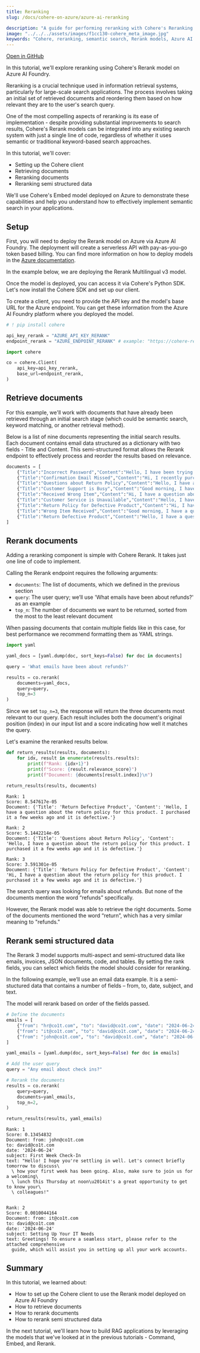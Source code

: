 ```yaml
---
title: Reranking
slug: /docs/cohere-on-azure/azure-ai-reranking

description: "A guide for performing reranking with Cohere's Reranking models on Azure AI Foundry (API v1)."
image: "../../../assets/images/f1cc130-cohere_meta_image.jpg"  
keywords: "Cohere, reranking, semantic search, Rerank models, Azure AI Foundry"
---
```

[Open in GitHub](https://github.com/cohere-ai/cohere-developer-experience/blob/main/notebooks/guides/cohere-on-azure/azure-ai-reranking.ipynb)

In this tutorial, we'll explore reranking using Cohere's Rerank model on Azure AI Foundry.

Reranking is a crucial technique used in information retrieval systems, particularly for large-scale search applications. The process involves taking an initial set of retrieved documents and reordering them based on how relevant they are to the user's search query.

One of the most compelling aspects of reranking is its ease of implementation - despite providing substantial improvements to search results, Cohere's Rerank models can be integrated into any existing search system with just a single line of code, regardless of whether it uses semantic or traditional keyword-based search approaches.

In this tutorial, we'll cover:
- Setting up the Cohere client
- Retrieving documents
- Reranking documents
- Reranking semi structured data

We'll use Cohere's Embed model deployed on Azure to demonstrate these capabilities and help you understand how to effectively implement semantic search in your applications.

## Setup

First, you will need to deploy the Rerank model on Azure via Azure AI Foundry. The deployment will create a serverless API with pay-as-you-go token based billing. You can find more information on how to deploy models in the [Azure documentation](https://learn.microsoft.com/en-us/azure/ai-studio/how-to/deploy-models-serverless?tabs=azure-ai-studio).

In the example below, we are deploying the Rerank Multilingual v3 model.

Once the model is deployed, you can access it via Cohere's Python SDK. Let's now install the Cohere SDK and set up our client.

To create a client, you need to provide the API key and the model's base URL for the Azure endpoint. You can get these information from the Azure AI Foundry platform where you deployed the model.


```python PYTHON
# ! pip install cohere

api_key_rerank = "AZURE_API_KEY_RERANK"
endpoint_rerank = "AZURE_ENDPOINT_RERANK" # example: "https://cohere-rerank-v3-multilingual-xyz.eastus.models.ai.azure.com/"
```


```python PYTHON
import cohere

co = cohere.Client(
    api_key=api_key_rerank,
    base_url=endpoint_rerank,
)

```

## Retrieve documents

For this example, we'll work with documents that have already been retrieved through an initial search stage (which could be semantic search, keyword matching, or another retrieval method).

Below is a list of nine documents representing the initial search results. Each document contains email data structured as a dictionary with two fields - Title and Content. This semi-structured format allows the Rerank endpoint to effectively process and reorder the results based on relevance.


```python PYTHON
documents = [
    {"Title":"Incorrect Password","Content":"Hello, I have been trying to access my account for the past hour and it keeps saying my password is incorrect. Can you please help me?"},
    {"Title":"Confirmation Email Missed","Content":"Hi, I recently purchased a product from your website but I never received a confirmation email. Can you please look into this for me?"},
    {"Title":"Questions about Return Policy","Content":"Hello, I have a question about the return policy for this product. I purchased it a few weeks ago and it is defective."},
    {"Title":"Customer Support is Busy","Content":"Good morning, I have been trying to reach your customer support team for the past week but I keep getting a busy signal. Can you please help me?"},
    {"Title":"Received Wrong Item","Content":"Hi, I have a question about my recent order. I received the wrong item and I need to return it."},
    {"Title":"Customer Service is Unavailable","Content":"Hello, I have been trying to reach your customer support team for the past hour but I keep getting a busy signal. Can you please help me?"},
    {"Title":"Return Policy for Defective Product","Content":"Hi, I have a question about the return policy for this product. I purchased it a few weeks ago and it is defective."},
    {"Title":"Wrong Item Received","Content":"Good morning, I have a question about my recent order. I received the wrong item and I need to return it."},
    {"Title":"Return Defective Product","Content":"Hello, I have a question about the return policy for this product. I purchased it a few weeks ago and it is defective."}
]
```

## Rerank documents

Adding a reranking component is simple with Cohere Rerank. It takes just one line of code to implement.

Calling the Rerank endpoint requires the following arguments:

- `documents`: The list of documents, which we defined in the previous section
- `query`: The user query; we’ll use 'What emails have been about refunds?' as an example
- `top_n`:  The number of documents we want to be returned, sorted from the most to the least relevant document

When passing documents that contain multiple fields like in this case, for best performance we recommend formatting them as YAML strings.


```python PYTHON
import yaml

yaml_docs = [yaml.dump(doc, sort_keys=False) for doc in documents] 

query = 'What emails have been about refunds?'

results = co.rerank(
    documents=yaml_docs,
    query=query,
    top_n=3
)
```

Since we set `top_n=3`, the response will return the three documents most relevant to our query. Each result includes both the document's original position (index) in our input list and a score indicating how well it matches the query.

Let's examine the reranked results below.



```python PYTHON
def return_results(results, documents):    
    for idx, result in enumerate(results.results):
        print(f"Rank: {idx+1}") 
        print(f"Score: {result.relevance_score}")
        print(f"Document: {documents[result.index]}\n")
    
return_results(results, documents)
```
```mdx
Rank: 1
Score: 8.547617e-05
Document: {'Title': 'Return Defective Product', 'Content': 'Hello, I have a question about the return policy for this product. I purchased it a few weeks ago and it is defective.'}

Rank: 2
Score: 5.1442214e-05
Document: {'Title': 'Questions about Return Policy', 'Content': 'Hello, I have a question about the return policy for this product. I purchased it a few weeks ago and it is defective.'}

Rank: 3
Score: 3.591301e-05
Document: {'Title': 'Return Policy for Defective Product', 'Content': 'Hi, I have a question about the return policy for this product. I purchased it a few weeks ago and it is defective.'}
```  


The search query was looking for emails about refunds. But none of the documents mention the word “refunds” specifically.

However, the Rerank model was able to retrieve the right documents. Some of the documents mentioned the word “return”, which has a very similar meaning to "refunds."

## Rerank semi structured data

The Rerank 3 model supports multi-aspect and semi-structured data like emails, invoices, JSON documents, code, and tables. By setting the rank fields, you can select which fields the model should consider for reranking.

In the following example, we’ll use an email data example. It is a semi-stuctured data that contains a number of fields – from, to, date, subject, and text.

The model will rerank based on order of the fields passed.

```python PYTHON
# Define the documents
emails = [
    {"from": "hr@co1t.com", "to": "david@co1t.com", "date": "2024-06-24", "subject": "A Warm Welcome to Co1t!", "text": "We are delighted to welcome you to the team! As you embark on your journey with us, you'll find attached an agenda to guide you through your first week."},
    {"from": "it@co1t.com", "to": "david@co1t.com", "date": "2024-06-24", "subject": "Setting Up Your IT Needs", "text": "Greetings! To ensure a seamless start, please refer to the attached comprehensive guide, which will assist you in setting up all your work accounts."},
    {"from": "john@co1t.com", "to": "david@co1t.com", "date": "2024-06-24", "subject": "First Week Check-In", "text": "Hello! I hope you're settling in well. Let's connect briefly tomorrow to discuss how your first week has been going. Also, make sure to join us for a welcoming lunch this Thursday at noon—it's a great opportunity to get to know your colleagues!"}
]

yaml_emails = [yaml.dump(doc, sort_keys=False) for doc in emails]
```


```python PYTHON
# Add the user query
query = "Any email about check ins?"

# Rerank the documents
results = co.rerank(
    query=query,
    documents=yaml_emails,
    top_n=2,
)

return_results(results, yaml_emails)
```
```mdx
Rank: 1
Score: 0.13454832
Document: from: john@co1t.com
to: david@co1t.com
date: '2024-06-24'
subject: First Week Check-In
text: "Hello! I hope you're settling in well. Let's connect briefly tomorrow to discuss\
  \ how your first week has been going. Also, make sure to join us for a welcoming\
  \ lunch this Thursday at noon\u2014it's a great opportunity to get to know your\
  \ colleagues!"


Rank: 2
Score: 0.0010044164
Document: from: it@co1t.com
to: david@co1t.com
date: '2024-06-24'
subject: Setting Up Your IT Needs
text: Greetings! To ensure a seamless start, please refer to the attached comprehensive
  guide, which will assist you in setting up all your work accounts.
```


## Summary

In this tutorial, we learned about:
- How to set up the Cohere client to use the Rerank model deployed on Azure AI Foundry
- How to retrieve documents
- How to rerank documents
- How to rerank semi structured data

In the next tutorial, we'll learn how to build RAG applications by leveraging the models that we've looked at in the previous tutorials - Command, Embed, and Rerank.